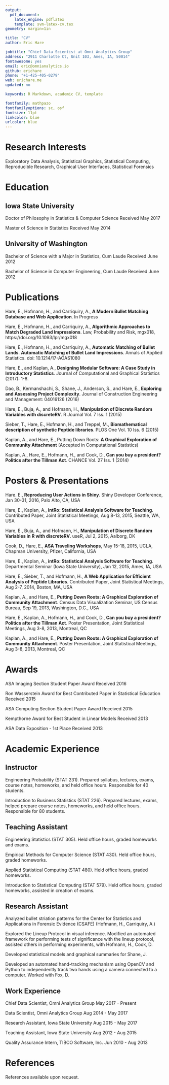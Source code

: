 ```yaml
---
output: 
  pdf_document:
    latex_engine: pdflatex
    template: svm-latex-cv.tex
geometry: margin=1in

title: "CV"
author: Eric Hare

jobtitle: "Chief Data Scientist at Omni Analytics Group"
address: "2911 Charlotte Ct, Unit 103, Ames, IA, 50014"
fontawesome: yes
email: eric@omnianalytics.io
github: erichare
phone: "+1-425-405-0279"
web: erichare.me
updated: no

keywords: R Markdown, academic CV, template

fontfamily: mathpazo
fontfamilyoptions: sc, osf
fontsize: 11pt
linkcolor: blue
urlcolor: blue
---
```


# Research Interests

Exploratory Data Analysis, Statistical Graphics, Statistical Computing, Reproducible Research, Graphical User Interfaces, Statistical Forensics

# Education

## Iowa State University

Doctor of Philosophy in Statistics & Computer Science \hfill Received May 2017

Master of Science in Statistics \hfill Received May 2014

## University of Washington

Bachelor of Science with a Major in Statistics, Cum Laude \hfill Received June 2012

Bachelor of Science in Computer Engineering, Cum Laude \hfill Received June 2012

# Publications

Hare, E., Hofmann, H., and Carriquiry, A., **A Modern Bullet Matching Database and Web Application**. In Progress

Hare, E., Hofmann, H., and Carriquiry, A., **Algorithmic Approaches to Match Degraded Land Impressions**. Law, Probability and Risk, mgx018, https://doi.org/10.1093/lpr/mgx018

Hare, E., Hofmann, H., and Carriquiry, A., **Automatic Matching of Bullet Lands**. **Automatic Matching of Bullet Land Impressions**. Annals of Applied Statistics. doi: 10.1214/17-AOAS1080

Hare, E., and Kaplan, A., **Designing Modular Software: A Case Study in Introductory Statistics**. Journal of Computational and Graphical Statistics (2017): 1-8.

Dao, B., Kermanshachi, S., Shane, J., Anderson, S., and Hare, E., **Exploring and Assessing Project Complexity**.  Journal of Construction Engineering and Management: 04016126 (2016)

Hare, E., Buja, A., and Hofmann, H., **Manipulation of Discrete Random Variables with discreteRV**. R Journal Vol. 7 Iss. 1 (2015)

Sieber, T., Hare, E., Hofmann, H., and Treppel, M., **Biomathematical description of synthetic Peptide libraries**. PLOS One Vol. 10 Iss. 6 (2015)

Kaplan, A., and Hare, E., Putting Down Roots: **A Graphical Exploration of Community Attachment** (Accepted in Computational Statistics)

Kaplan, A., Hare, E., Hofmann, H., and Cook, D., **Can you buy a president? Politics after the Tillman Act**. CHANCE Vol. 27 Iss. 1 (2014)

# Posters & Presentations

Hare. E., **Reproducing User Actions in Shiny**. Shiny Developer Conference, Jan 30-31, 2016, Palo Alto, CA, USA

Hare, E., Kaplan, A., **intRo: Statistical Analysis Software for Teaching**. Contributed Paper, Joint Statistical Meetings, Aug 8-13, 2015, Seattle, WA, USA

Hare, E., Buja, A., and Hofmann, H., **Manipulation of Discrete Random Variables in R with discreteRV**. useR, Jul 2, 2015, Aalborg, DK

Cook, D., Hare, E., **ASA Traveling Workshops**, May 15-18, 2015, UCLA, Chapman University, Pfizer, California, USA

Hare, E., Kaplan, A., **intRo: Statistical Analysis Software for Teaching**. Departmental Seminar (Iowa State University), Jan 12, 2015, Ames, IA, USA

Hare, E., Sieber, T., and Hofmann, H., **A Web Application for Efficient Analysis of Peptide Libraries**. Contributed Paper, Joint Statistical Meetings, Aug 2-7, 2014, Boston, MA, USA

Kaplan, A., and Hare, E., **Putting Down Roots: A Graphical Exploration of Community Attachment**. Census Data Visualization Seminar, US Census Bureau, Sep 19, 2013, Washington, D.C., USA

Hare, E., Kaplan, A., Hofmann, H., and Cook, D., **Can you buy a president? Politics after the Tillman Act**. Poster Presentation, Joint Statistical Meetings, Aug 3-8, 2013, Montreal, QC

Kaplan, A., and Hare, E.,  **Putting Down Roots: A Graphical Exploration of Community Attachment**. Poster Presentation, Joint Statistical Meetings, Aug 3-8, 2013, Montreal, QC

# Awards

ASA Imaging Section Student Paper Award \hfill Received 2016

Ron Wasserstein Award for Best Contributed Paper in Statistical Education \hfill Received 2015

ASA Computing Section Student Paper Award \hfill Received 2015

Kempthorne Award for Best Student in Linear Models \hfill Received 2013

ASA Data Exposition - 1st Place \hfill Received 2013

# Academic Experience

## Instructor

Engineering Probability (STAT 231). Prepared syllabus, lectures, exams, course notes, homeworks, and held office hours. Responsible for 40 students.

Introduction to Business Statistics (STAT 226). Prepared lectures, exams, helped prepare course notes, homeworks, and held office hours. Responsible for 80 students.

## Teaching Assistant

Engineering Statistics (STAT 305). Held office hours, graded homeworks and exams.

Empirical Methods for Computer Science (STAT 430). Held office hours, graded homeworks.

Applied Statistical Computing (STAT 480). Held office hours, graded homeworks.

Introduction to Statistical Computing (STAT 579). Held office hours, graded homeworks, assisted in creation of exams.

## Research Assistant

Analyzed bullet striation patterns for the Center for Statistics and Applications in Forensic Evidence (CSAFE) (Hofmann, H., Carriquiry, A.)

Explored the Lineup Protocol in visual inference. Modified an automated framework for performing tests of significance with the lineup protocol, assisted others in performing experiments, with Hofmann, H., Cook, D.

Developed statistical models and graphical summaries for Shane, J.

Developed an automated hand-tracking mechanism using OpenCV and Python to independently track two hands using a camera connected to a computer. Worked with Fox, D.

## Work Experience

Chief Data Scientist, Omni Analytics Group \hfill May 2017 - Present

Data Scientist, Omni Analytics Group \hfill Aug 2014 - May 2017

Research Assistant, Iowa State University \hfill Aug 2015 - May 2017

Teaching Assistant, Iowa State University \hfill Aug 2012 - Aug 2015

Quality Assurance Intern, TIBCO Software, Inc. \hfill Jun 2010 - Aug 2013

# References

References available upon request.
